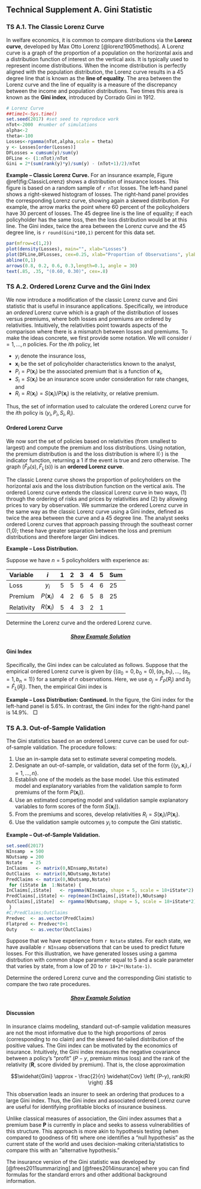 ## Technical Supplement A. Gini Statistic {-}

### TS A.1. The Classic Lorenz Curve {-}

In welfare economics, it is common to compare distributions via the **Lorenz curve**, developed by Max Otto Lorenz [@lorenz1905methods]. A Lorenz curve is a graph of the proportion of a population on the horizontal axis and a distribution function of interest on the vertical axis. It is typically used to represent income distributions. When the income distribution is perfectly aligned with the population distribution, the Lorenz curve results in a 45 degree line that is known as the **line of equality**. The area between the Lorenz curve and the line of equality is a measure of the discrepancy between the income and population distributions. Two times this area is known as the **Gini index**, introduced by Corrado Gini in 1912. 


```r
# Lorenz Curve
##time1<-Sys.time()
set.seed(2017) #set seed to reproduce work 
nTot<-2000  #number of simulations
alpha<-2
theta<-100
Losses<-rgamma(nTot,alpha,scale = theta)  
y <- Losses[order(Losses)]
DFLosses = cumsum(y)/sum(y)
DFLine <- (1:nTot)/nTot
Gini = 2*(sum(rank(y)*y)/sum(y) - (nTot+1)/2)/nTot

```

**Example -- Classic Lorenz Curve.** For an insurance example, Figure \@ref(fig:ClassicLorenz) shows a distribution of insurance losses. This figure is based on a random sample of `r nTot` losses. The left-hand panel shows a right-skewed histogram of losses.  The right-hand panel provides the corresponding Lorenz curve, showing again a skewed distribution. For example, the arrow marks the point where 60 percent of the policyholders have 30 percent of losses. The 45 degree line is the line of equality; if each policyholder has the same loss, then the loss distribution would be at this line. The Gini index, twice the area between the Lorenz curve and the 45 degree line, is `r round(Gini*100,1)` percent for this data set.

```r
par(mfrow=c(1,2))
plot(density(Losses), main="", xlab="Losses")
plot(DFLine,DFLosses, cex=0.25, xlab="Proportion of Observations", ylab="Proportion of Losses")
abline(0,1)
arrows(0.8, 0.2, 0.6, 0.3,length=0.1, angle = 30)
text(.85, .35, "(0.60, 0.30)", cex=.8)

```

### TS A.2. Ordered Lorenz Curve and the Gini Index {-}
We now introduce a modification of the classic Lorenz curve and Gini statistic that is useful in insurance applications. Specifically, we introduce an *ordered* Lorenz curve which is a graph of the distribution of losses versus premiums, where both losses and premiums are ordered by relativities. Intuitively, the relativities point towards aspects of the comparison where there is a mismatch between losses and premiums. To make the ideas concrete, we first provide some notation. We will consider $i=1, \ldots, n$ policies. For the $i$th policy, let

* $y_i$ denote the insurance loss,
* $\mathbf{x}_i$ be the set of policyholder characteristics known to the analyst,
* $P_i=P(\mathbf{x}_i)$ be the associated premium that is a function of $\mathbf{x}_i$,
* $S_i = S(\mathbf{x}_i)$ be an insurance score under consideration for rate changes, and
* $R_i = R(\mathbf{x}_i)=S(\mathbf{x}_i)/P(\mathbf{x}_i)$ is the relativity, or relative premium.

Thus, the set of information used to calculate the ordered Lorenz curve for the $i$th policy is $(y_i, P_i, S_i, R_i)$.

#### Ordered Lorenz Curve {-}

We now sort the set of policies based on relativities (from smallest to largest) and compute the premium and loss distributions. Using notation, the premium distribution is
\begin{equation}
\hat{F}_P(s) =  \frac{ \sum_{i=1}^n
P(\mathbf{x}_i) \mathrm{I}(R_i \leq s) }{\sum_{i=1}^n P(\mathbf{x}_i)} ,(\#eq:EmpPremDF)
\end{equation}
and the loss distribution is
\begin{equation}
\hat{F}_{L}(s) =  \frac{ \sum_{i=1}^n y_i \mathrm{I}(R_i
\leq s) }{\sum_{i=1}^n y_i} ,(\#eq:EmpLossDF)
\end{equation}
where $\mathrm{I}(\cdot)$ is the indicator function, returning a 1 if the event is true and zero otherwise. The graph $\left(\hat{F}_P(s),\hat{F}_{L}(s) \right)$ is an **ordered Lorenz curve**.

The classic Lorenz curve shows the proportion of policyholders on the horizontal axis and the loss distribution function on the vertical axis. The ordered Lorenz curve extends the classical Lorenz curve in two ways, (1) through the ordering of risks and prices by relativities and (2) by allowing prices to vary by observation. We summarize the ordered Lorenz curve in the same way as the classic Lorenz curve using a Gini index, defined as twice the area between the curve and a 45 degree line. The analyst seeks ordered Lorenz curves that approach passing through the southeast corner (1,0); these have greater separation between the loss and premium distributions and therefore larger Gini indices.

**Example -- Loss Distribution.**

Suppose we have $n=5$ policyholders with experience as:

Variable        $i$              1   2   3  4  5  Sum
----------   ------------------  -   -   -  -  -  ---
Loss         $y_i$               5   5   5  4  6   25
Premium      $P(\mathbf{x}_i)$   4   2   6  5  8   25
Relativity   $R(\mathbf{x}_i)$   5   4   3  2  1 
----------   ------------------  -   -   -  -  -  ---

Determine the Lorenz curve and the ordered Lorenz curve.

<h5 style="text-align: center;"><a id="displayLorenz.1" href="javascript:toggleEX('toggleLorenz','displayLorenz.1');"><i><strong>Show Example Solution</strong></i></a> </h5><div id="toggleLorenz" style="display: none">


```r
# EXAMPLE
x = c(4,2,6,5,8)
y = c(5,5,5,4,6)
R = c(5,4,3,2,1)/3
n1 = length(x)
XYmat = data.frame(cbind(x,y,R))
XYmatYOrder = XYmat[order(y),]  #  Sort by y's
origorder = (1:n1)
DFy1 = c(0,cumsum(XYmatYOrder$y)/sum(y))
DFx1 = c(0,origorder/n1) 
XYmatROrder = XYmat[order(R),]  #  Sort by relativities R's
DFy4 = c(0,cumsum(XYmatROrder$y)/sum(y))
DFx4 = c(0,cumsum(XYmatROrder$x)/sum(x))

#  FIGURE 3
par(mfrow=c(1, 2))
#  Lorenz Curve
plot(DFx1,DFy1,xlim=c(0,1),ylim=c(0,1), type="b",
xlab="People Distn",ylab="", main="Lorenz");abline(0,1)
mtext("Loss Distn", side=2, line=-0.5, at=1.1,   las=1, cex=1.0)
#  Ordered Lorenz Curve
plot(DFx4,DFy4,xlim=c(0,1),ylim=c(0,1), type="b",
xlab="Premium Distn",ylab="", main="Ordered Lorenz");abline(0,1)
mtext("Loss Distn", side=2, line=-0.5, at=1.1,   las=1, cex=1.0)
```

Figure \@ref(fig:LorenzVsOrdered) compares the Lorenz curve to the ordered version based on this data. The left-hand panel shows the Lorenz curve. The horizontal axis is the cumulative proportion of policyholders (0, 0.2, 0.4, and so forth) and the vertical axis is the cumulative proportion of losses (0, 4/25, 9/25, and so forth). This figure shows little separation between the distributions of losses and policyholders.

The right-hand panel shows the ordered Lorenz curve. Because observations are sorted by relativities, the first point after the origin (reading from left to right) is (8/25, 6/25). The second
point is (13/25, 10/25), with the pattern continuing. For the ordered Lorenz curve, the horizontal axis uses premium weights, the vertical axis uses loss weights, and both axes are ordered by relativities. From the figure, we see that there is greater separation between losses and premiums when viewed through this relativity. 

</div>

#### Gini Index {-}

Specifically, the Gini index can be calculated as follows. Suppose that the empirical ordered Lorenz curve is given by $\{ (a_0=0, b_0=0), (a_1, b_1), \ldots,$ $(a_n=1, b_n=1) \}$ for a sample of $n$ observations. Here, we use $a_j = \hat{F}_P(R_j)$ and $b_j = \hat{F}_{L}(R_j)$. Then, the empirical Gini index is
\begin{eqnarray}
\widehat{Gini} &=&  2\sum_{j=0}^{n-1} (a_{j+1} - a_j) \left \{
\frac{a_{j+1}+a_j}{2} - \frac{b_{j+1}+b_j}{2} \right\} \nonumber \\
&=& 1 - \sum_{j=0}^{n-1} (a_{j+1} - a_j) (b_{j+1}+b_j) .(\#eq:GiniDefn)
\end{eqnarray}

**Example -- Loss Distribution: Continued.** In the figure, the Gini index for the left-hand panel is 5.6\%. In contrast, the Gini index for the right-hand panel is 14.9\%.  $~~\Box$


### TS A.3. Out-of-Sample Validation {-}

The Gini statistics based on an ordered Lorenz curve can be used for out-of-sample validation. The procedure follows:

1.  Use an in-sample data set to estimate several competing models.
2.  Designate an out-of-sample, or validation, data set of the form $\{(y_i, \mathbf{x}_i), i=1,\ldots,n\}$.
3.  Establish one of the models as the base model. Use this estimated model and explanatory variables from the validation sample to form premiums of the form $P(\mathbf{x}_i))$.
4.  Use an estimated competing model and validation sample explanatory variables to form scores of the form $S(\mathbf{x}_i))$.
5.  From the premiums and scores, develop relativities $R_i =S(\mathbf{x}_i)/P(\mathbf{x}_i)$.
6.  Use the validation sample outcomes $y_i$ to compute the Gini statistic.

**Example -- Out-of-Sample Validation.**

```r
set.seed(2017)
NInsamp  = 500
NOutsamp = 200
Nstate   = 25
InClaims   <- matrix(0,NInsamp,Nstate)
OutClaims  <- matrix(0,NOutsamp,Nstate)
PredClaims <- matrix(0,NOutsamp,Nstate)
 for (iState in  1:Nstate) { 
InClaims[,iState]   <- rgamma(NInsamp, shape = 5, scale = 18+iState*2)
PredClaims[,iState] <- rep(mean(InClaims[,iState]),NOutsamp)
OutClaims[,iState]  <- rgamma(NOutsamp, shape = 5, scale = 18+iState*2)
 }
#C;PredClaims;OutClaims
Predvec  <- as.vector(PredClaims)
Flatpred <- Predvec*0+1
Outy     <- as.vector(OutClaims)
```

Suppose that we have experience from `r Nstate` states. For each state, we have available `r NInsamp` observations that can be used to predict future losses. For this illustration, we have generated losses using a gamma distrbution with common shape parameter equal to 5 and a scale parameter that varies by state, from a low of 20 to `r 18+2*(Nstate-1)`. 

Determine the ordered Lorenz curve and the corresponding Gini statistic to compare the two rate procedures.

<h5 style="text-align: center;"><a id="displayLorenzeExample" href="javascript:toggleEX('toggleExampleLor','displayLorenzeExample');"><i><strong>Show Example Solution</strong></i></a> </h5><div id="toggleExampleLor" style="display: none">

For our base premium, we simply use the maximum likelihood estimate assuming a common distribution among all states. For the gamma distribution, this turns out to be simply the average which for our simulation is **P**=`r round(mean(InClaims),digits=2)`. You can think of this common premium as based on a *community rating* principle. As an alternative, we use averages that are state-specific. Because this illustration uses means that vary by states, we anticipate this alternative rating procedure to be preferred to the community rating procedure. (Recall for the gamma distribution that the mean equals the shape times the scale or, 5 times the scale parameter, for our example.) 

Out of sample claims were generated from the same gamma distribution, with `r NOutsamp` observations for each state. In the following, we have the ordered Lorenz curve.


```r
GiniCalc <- function(Claims,PIx,Sx){
   y = Claims/mean(Claims)
   PIx = PIx/mean(PIx)
   Sx = Sx/mean(Sx)
   Rx = Sx/PIx       #Ratio Gini
   n = length(PIx)
   origorder = (1:n)
   PSRmat <- data.frame(cbind(PIx,Sx,Rx,y,origorder))
   PSRmatOrder <- PSRmat[order(Rx),]  #  Sort by relativity
#  PREMIUM, LOSS DFs
   DFPrem = cumsum(PSRmatOrder$PIx)/n
   DFLoss = cumsum(PSRmatOrder$y)/n
#  GINI CALC
   DFPremdiff = DFPrem[2:n]-DFPrem[1:(n-1)]
   DFPremavg  = (DFPrem[2:n]+DFPrem[1:(n-1)])/2
   DFLossavg  = (DFLoss[2:n]+DFLoss[1:(n-1)])/2
   (Gini = 2*crossprod(DFPremdiff,DFPremavg-DFLossavg)) 
#  STANDARD ERROR CALC
   h1 = 0.5* (PSRmatOrder$PIx*DFLoss + PSRmatOrder$y*(1-DFPrem) ) #  PROJECTION CALC
   h1bar = mean(h1) 
   sigmah = var(h1)
   sigmahy = cov(h1,PSRmatOrder$y)
   sigmahpi = cov(h1,PSRmatOrder$PIx)
   sigmay = var(y)
   sigmapi = var(PIx)
   sigmaypi = cov(PSRmatOrder$y,PSRmatOrder$PIx)
   temp1= 4*sigmah + h1bar^2*sigmay + h1bar^2*sigmapi -
           4*h1bar*sigmahy - 4*h1bar*sigmahpi +
           2*h1bar^2*sigmaypi
   sigmaGini = 4*temp1
   stderrGini = sqrt(sigmaGini/n) 
   check = var(PIx-Sx)
   Gini = Gini*(check != 0)
   stderrGini = stderrGini*(check != 0)
   Retmat <- data.frame(cbind(DFPrem,DFLoss)) 
   RetmatGini<-list(Retmat,Gini,stderrGini)
     return(RetmatGini)
}
temp=GiniCalc(Claims=Outy,PIx=Flatpred,Sx=Predvec)
Results=temp[[1]]
Gini = temp[[2]];#Gini
stderrorGini = temp[[3]];#Standard Error
plot(Results[,1],Results[,2], xlab="", ylab="",type="l",cex = 0.3)
abline(0,1)
mtext("Loss Distn", side=2, line=-1.4, at=1.1,   las=1, cex=1.2)
mtext("Premium Distn", side=1, line=2.2, at=0.5,   las=1, cex=1.2)
text(0.4, 0.6, "Line of Equality", cex=1)
text(0.7, 0.3, "Ordered Lorenz Curve", cex=1)
```

For these data, the Gini index is `r round(Gini,digits=3)` with a standard error equal to `r round(stderrorGini,digit=5)`.

</div>

#### Discussion {-}

In insurance claims modeling, standard out-of-sample validation measures are not the most informative due to the high proportions of zeros (corresponding
to no claim) and the skewed fat-tailed distribution of the positive values. The Gini index can be motivated by the economics of insurance. Intuitively, the Gini index measures the negative covariance between a policy's "profit" ($P-y$, premium minus loss) and the rank of the relativity (**R**, score divided by premium). That is, the close approximation

$$\widehat{Gini} \approx - \frac{2}{n} \widehat{Cov} \left( (P-y), rank(R) \right) .$$

This observation leads an insurer to seek an ordering that produces to a large Gini index. Thus, the Gini index and associated ordered Lorenz curve are useful for identifying profitable blocks of insurance business.

Unlike classical measures of association, the Gini index assumes that a premium base **P** is currently in place and seeks to assess vulnerabilities of this structure. This approach is more akin to hypothesis testing (when compared to goodness of fit) where one identifies a "null hypothesis" as the current state of the world and uses decision-making criteria/statistics to compare this with an "alternative hypothesis."

The insurance version of the Gini statistic was developed by [@frees2011summarizing] and [@frees2014insurance] where you can find formulas for the standard errors and other additional background information.

